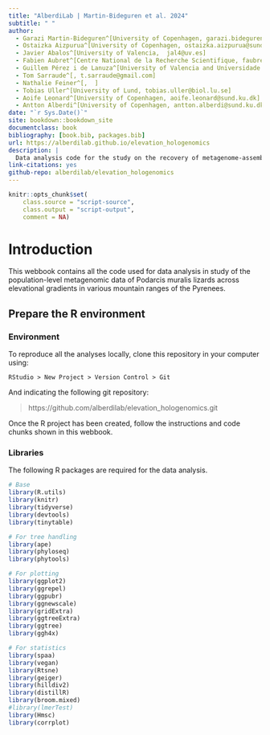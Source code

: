```yaml
---
title: "AlberdiLab | Martin-Bideguren et al. 2024"
subtitle: " "
author:
  - Garazi Martin-Bideguren^[University of Copenhagen, garazi.bideguren@sund.ku.dk]
  - Ostaizka Aizpurua^[University of Copenhagen, ostaizka.aizpurua@sund.ku.dk]
  - Javier Abalos^[University of Valencia,  jal4@uv.es]
  - Fabien Aubret^[Centre National de la Recherche Scientifique, faubret@gmail.com]
  - Guillem Pérez i de Lanuza^[University of Valencia and Universidade do Porto, guillem.perez-lanuza@uv.es]
  - Tom Sarraude^[, t.sarraude@gmail.com]
  - Nathalie Feiner^[,  ]
  - Tobias Uller^[University of Lund, tobias.uller@biol.lu.se]
  - Aoife Leonard^[University of Copenhagen, aoife.leonard@sund.ku.dk]
  - Antton Alberdi^[University of Copenhagen, antton.alberdi@sund.ku.dk]
date: "`r Sys.Date()`"
site: bookdown::bookdown_site
documentclass: book
bibliography: [book.bib, packages.bib]
url: https://alberdilab.github.io/elevation_hologenomics
description: |
  Data analysis code for the study on the recovery of metagenome‑assembled genomes and derived microbial communities from lizard fecal and cloacal samples.
link-citations: yes
github-repo: alberdilab/elevation_hologenomics
---
```


```r
knitr::opts_chunk$set(
    class.source = "script-source",
    class.output = "script-output",
    comment = NA)
```

# Introduction

This webbook contains all the code used for data analysis in study of the population-level metagenomic data of Podarcis muralis lizards across elevational gradients in various mountain ranges of the Pyrenees.

## Prepare the R environment

### Environment

To reproduce all the analyses locally, clone this repository in your computer using:

```
RStudio > New Project > Version Control > Git
```

And indicating the following git repository:

> https://github.com/alberdilab/elevation_hologenomics.git

Once the R project has been created, follow the instructions and code chunks shown in this webbook.

### Libraries

The following R packages are required for the data analysis.

```r
# Base
library(R.utils)
library(knitr)
library(tidyverse)
library(devtools)
library(tinytable)

# For tree handling
library(ape)
library(phyloseq)
library(phytools)

# For plotting
library(ggplot2)
library(ggrepel)
library(ggpubr)
library(ggnewscale)
library(gridExtra)
library(ggtreeExtra)
library(ggtree)
library(ggh4x)

# For statistics
library(spaa)
library(vegan)
library(Rtsne)
library(geiger)
library(hilldiv2)
library(distillR)
library(broom.mixed)
#library(lmerTest)
library(Hmsc)
library(corrplot)
```